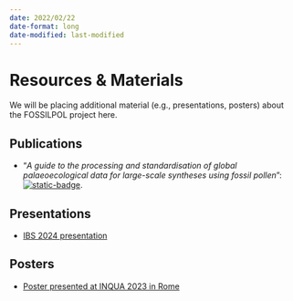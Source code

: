 ```yaml
---
date: 2022/02/22
date-format: long
date-modified: last-modified
---
```


# Resources & Materials 

We will be placing additional material (e.g., presentations, posters) about the FOSSILPOL project here.

## Publications
- "*A guide to the processing and standardisation of global palaeoecological data for large-scale syntheses using fossil pollen*": [![static-badge](https://img.shields.io/badge/DOI-10.1111/geb.13693-blue)](https://doi.org/10.1111/geb.13693).


## Presentations

- [IBS 2024 presentation](https://bit.ly/FOSSILPOL_IBS_2024)

## Posters

- [Poster presented at INQUA 2023 in Rome](figures/Poster_INQUA2023.png)


